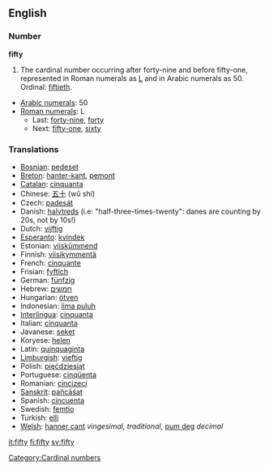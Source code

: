 ==English==

===Number===
'''fifty'''
# The cardinal number occurring after forty-nine and before fifty-one, represented in Roman numerals as [[L]] and in Arabic numerals as 50.  Ordinal: [[fiftieth]].
*[[w:Arabic numerals|Arabic numerals]]: 50
*[[w:Roman numerals|Roman numerals]]: L
**Last: [[forty-nine]], [[forty]]
**Next: [[fifty-one]], [[sixty]]

===Translations===

*[[Bosnian]]: [[pedeset]]
*[[Breton]]: [[hanter-kant]], [[pemont]]
*[[Catalan]]: [[cinquanta]]
*Chinese: [[五十]] (wǔ shí)
*Czech: [[padesát]]
*Danish: [[halvtreds]] (i.e: "half-three-times-twenty": danes are counting by 20s, not by 10s!)
*Dutch: [[vijftig]] {{f}}
*[[Esperanto]]: [[kvindek]]
*Estonian: [[viiskümmend]]
*Finnish: [[viisikymmentä]]
*French: [[cinquante]] {{m}}
*Frisian: [[fyftich]]
*German: [[fünfzig]] {{f}}
*Hebrew: [[חמשים]] {{f}}
*Hungarian: [[ötven]]
*Indonesian: [[lima puluh]]
*[[Interlingua]]: [[cinquanta]]
*Italian: [[cinquanta]] {{f}}
*Javanese: [[seket]]
*Koryese: [[helen]]
*Latin: [[quinquaginta]]
*[[Limburgish]]: [[vieftig]]
*Polish: [[pięćdziesiąt]]
*Portuguese: [[cinqüenta]]
*Romanian: [[cincizeci]]
*[[Sanskrit]]: [[pañcāśat]]
*Spanish: [[cincuenta]]
*Swedish: [[femtio]]
*Turkish: [[elli]]
*[[Welsh]]: [[hanner cant]] ''vingesimal, traditional'', [[pum deg]] ''decimal''

[[Category:Cardinal numbers]]

[[it:fifty]]
[[fi:fifty]]
[[sv:fifty]]